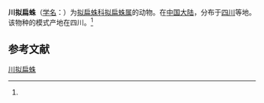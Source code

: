 {{Speciesbox
| name = 川拟扁蛛
| status = 
| status_system = 
| image = 
| genus = Selenops
| species = szechwanensis
| authority = (Schenkel, 1937)<ref name='id14440'>{{cite web| url =http://www.bioinfo.cn/db05/BjdwSpecies.php?action=view&id=14440| title =川拟扁蛛| work =《中国动物物种编目数据库》| publisher =中国科学院微生物研究所| author =中国科学院动物研究所| accessdate =2009-04-28| deadurl =yes| archiveurl =https://web.archive.org/web/20160305032332/http://www.bioinfo.cn/db05/BjdwSpecies.php?action=view&id=14440| archivedate =2016-03-05}}</ref>
}}

'''川拟扁蛛'''（[[学名|学名]]：{{lang|la|''Selenops szechwanensis''}}）为[[拟扁蛛科|拟扁蛛科]][[拟扁蛛属|拟扁蛛属]]的动物。在[[中国大陆|中国大陆]]，分布于[[四川|四川]]等地。该物种的模式产地在四川。<ref name='id14440'/>

== 参考文献 ==
{{reflist}}

{{Wikispecies|Selenops szechwanensis}}

[[Category:拟扁蛛属|川拟扁蛛]]


{{蜘蛛小作品}}